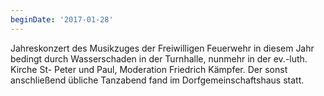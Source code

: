 ```yaml
---
beginDate: '2017-01-28'
---
```


Jahreskonzert des Musikzuges der Freiwilligen Feuerwehr in diesem Jahr bedingt
durch Wasserschaden in der Turnhalle, nunmehr in der ev.-luth. Kirche St- Peter
und Paul, Moderation Friedrich Kämpfer. Der sonst anschließend übliche Tanzabend
fand im Dorfgemeinschaftshaus statt.
